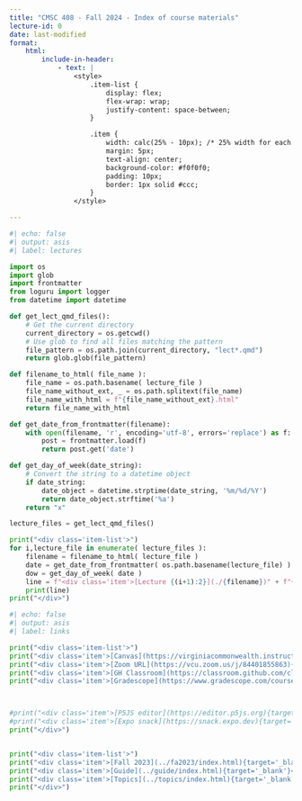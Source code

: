```yaml
---
title: "CMSC 408 - Fall 2024 - Index of course materials"
lecture-id: 0
date: last-modified
format:
    html:
        include-in-header:
            - text: |
                <style>
                    .item-list {
                        display: flex;
                        flex-wrap: wrap;
                        justify-content: space-between;
                    }

                    .item {
                        width: calc(25% - 10px); /* 25% width for each item with some spacing */
                        margin: 5px;
                        text-align: center;
                        background-color: #f0f0f0;
                        padding: 10px;
                        border: 1px solid #ccc;
                    }
                </style>

---
```


```python
#| echo: false
#| output: asis
#| label: lectures

import os
import glob
import frontmatter
from loguru import logger
from datetime import datetime

def get_lect_qmd_files():
    # Get the current directory
    current_directory = os.getcwd()
    # Use glob to find all files matching the pattern
    file_pattern = os.path.join(current_directory, "lect*.qmd")
    return glob.glob(file_pattern)

def filename_to_html( file_name ):
    file_name = os.path.basename( lecture_file )
    file_name_without_ext, _ = os.path.splitext(file_name)
    file_name_with_html = f"{file_name_without_ext}.html"
    return file_name_with_html

def get_date_from_frontmatter(filename):
    with open(filename, 'r', encoding='utf-8', errors='replace') as f:
        post = frontmatter.load(f)
        return post.get('date')

def get_day_of_week(date_string):
    # Convert the string to a datetime object
    if date_string:
        date_object = datetime.strptime(date_string, '%m/%d/%Y')
        return date_object.strftime('%a')
    return "x"

lecture_files = get_lect_qmd_files()

print("<div class='item-list'>")
for i,lecture_file in enumerate( lecture_files ):
    filename = filename_to_html( lecture_file )
    date = get_date_from_frontmatter( os.path.basename(lecture_file) )
    dow = get_day_of_week( date )
    line = f"<div class='item'>[Lecture {(i+1):2}](./{filename})" + f"{{target='_blank'}}<br/>{dow} {date}</div>" 
    print(line)
print("</div>")
```

```python
#| echo: false
#| output: asis
#| label: links

print("<div class='item-list'>")
print("<div class='item'>[Canvas](https://virginiacommonwealth.instructure.com/courses/105097){target='_blank'}</div>")
print("<div class='item'>[Zoom URL](https://vcu.zoom.us/j/84401855863){target='_blank'}</div>")
print("<div class='item'>[GH Classroom](https://classroom.github.com/classrooms/24642120-cmsc-408-fall-2024-databases){target='_blank'}</div>")
print("<div class='item'>[Gradescope](https://www.gradescope.com/courses/813113){target='_blank'}</div>")



#print("<div class='item'>[P5JS editor](https://editor.p5js.org){target='_blank'}</div>")
#print("<div class='item'>[Expo snack](https://snack.expo.dev){target='_blank'}</div>")
print("</div>")


print("<div class='item-list'>")
print("<div class='item'>[Fall 2023](../fa2023/index.html){target='_blank'}</div>")
print("<div class='item'>[Guide](../guide/index.html){target='_blank'}</div>")
print("<div class='item'>[Topics](../topics/index.html){target='_blank'}</div>")
print("</div>")

```


